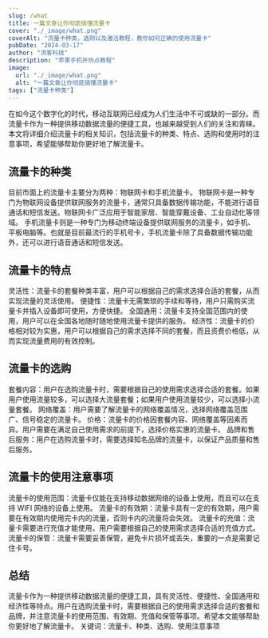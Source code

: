 ```yaml
---
slug: /what
title: 一篇文章让你彻底搞懂流量卡
cover: "./_image/what.png"
coverAlt: "流量卡种类，选购以及激活教程，教你如何正确的使用流量卡"
pubDate: "2024-03-17"
author: "流客科技"
description: "苹果手机开热点教程"
image:
  url: "./_image/what.png"
  alt: "一篇文章让你彻底搞懂流量卡"
tags: ["流量卡种类"]
---
```


在如今这个数字化的时代，移动互联网已经成为人们生活中不可或缺的一部分。而流量卡作为一种提供移动数据流量的便捷工具，也越来越受到人们的关注和青睐。
本文将详细介绍流量卡的相关知识，包括流量卡的种类、特点、选购和使用时的注意事项，希望能够帮助你更好地了解流量卡。

## 流量卡的种类

目前市面上的流量卡主要分为两种：物联网卡和手机流量卡。
物联网卡是一种专门为物联网设备提供联网服务的流量卡，通常只具备数据传输功能，不能进行语音通话和短信发送。物联网卡广泛应用于智能家居、智能穿戴设备、工业自动化等领域。
手机流量卡则是一种专门为移动终端设备提供联网服务的流量卡，如手机、平板电脑等。也就是目前最流行的手机号卡，手机流量卡除了具备数据传输功能外，还可以进行语音通话和短信发送。

## 流量卡的特点

灵活性：流量卡的套餐种类丰富，用户可以根据自己的需求选择合适的套餐，从而实现流量的灵活使用。
便捷性：流量卡无需繁琐的手续和等待，用户只需购买流量卡并插入设备即可使用，方便快捷。
全国通用：流量卡支持全国范围内的使用，用户可以在全国各地随时随地使用流量卡提供的服务。
经济性：流量卡的价格相对较为实惠，用户可以根据自己的需求选择不同的套餐，而且资费价格低，从而实现流量费用的有效控制。

## 流量卡的选购

套餐内容：用户在选购流量卡时，需要根据自己的使用需求选择合适的套餐。如果用户使用流量较多，可以选择大流量套餐；如果用户使用流量较少，可以选择小流量套餐。
网络覆盖：用户需要了解流量卡的网络覆盖情况，选择网络覆盖范围广、信号稳定的流量卡。
价格：流量卡的价格因套餐内容、网络覆盖等因素而异。用户需要在满足自己使用需求的前提下，选择价格实惠的流量卡。
品牌和售后服务：用户在选购流量卡时，需要选择知名品牌的流量卡，以保证产品质量和售后服务。

## 流量卡的使用注意事项
流量卡的使用范围：流量卡仅能在支持移动数据网络的设备上使用，而且可以在支持 WIFI 网络的设备上使用。
流量卡的有效期：流量卡具有一定的有效期，用户需要在有效期内使用完卡内的流量，否则卡内的流量将会失效。
流量卡的充值：流量卡需要进行充值才能使用，用户需要根据自己的使用需求选择合适的充值方式。
流量卡的保管：流量卡需要妥善保管，避免卡片损坏或丢失，重要的一点是需要记住卡号。

## 总结

流量卡作为一种提供移动数据流量的便捷工具，具有灵活性、便捷性、全国通用和经济性等特点。用户在选购流量卡时，需要根据自己的使用需求选择合适的套餐和品牌，并注意流量卡的使用范围、有效期、充值和保管等事项。希望本文能够帮助你更好地了解流量卡。
关键词：流量卡、种类、选购、使用注意事项
